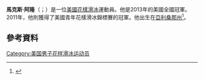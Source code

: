{{Infobox figure skater
|name= 馬克斯·阿隆
|image= [[File:Max_Aaron_-_2013_U.S._Championships.jpg|200px]]
|caption=  
|fullname= Maxwell Theodore Aaron
|altname= 
|country= 美國
|birth_date= {{birth date and age|1992|2|25}}
|birth_place= [[亞利桑那州|亞利桑那州]][[斯科茨代爾_(亞利桑那州)|斯科茨代爾]]
|hometown= [[亞利桑那州|亞利桑那州]][[斯科茨代爾_(亞利桑那州)|斯科茨代爾]]
|residence= [[科羅拉多州|科羅拉多州]][[科羅拉多泉|科羅拉多泉]]
|height= {{height|m=1.701}}
|coach= [[Tom_Zakrajsek|Tom Zakrajsek]] <br> Becky Calvin 
|formercoach= Julie Patterson <br> [[Doug_Ladret|Doug Ladret]]
|choreographer= Phillip Mills
|formerchoreographer=  Mark Pillay <br> [[Lori_Nichol|Lori Nichol]] <br> [[Pasquale_Camerlengo|Pasquale Camerlengo]] <br> [[Tom_Dickson|Tom Dickson]] <br> [[Catarina_Lindgren|Catarina Lindgren]]
|skating club= [[博瑞德曼SC|博瑞德曼SC]]
|began skating= 1996
|retired= 
|combined total= 258.95
|combined date= [[2015_Skate_America|2015 Skate America]]
|SP score= 87.03
|SP date= [[2015_Tallinn_Trophy|2015 Tallinn Trophy]] 
|FS score= 172.28
|FS date= [[2015_Skate_America|2015 Skate America]]
|World Standing= 12
}}
'''馬克斯·阿隆'''（{{lang-en|Max Aaron}}；{{bd|1992年|2月25日}}）是一位[[美國|美國]][[花樣滑冰|花樣滑冰]]運動員。他是2013年的美國全國冠軍。2011年，他則獲得了美國青年花樣滑冰錦標賽的冠軍。他出生在[[亞利桑那州|亞利桑那州]]<ref name=ISU-MA>{{cite web |url= http://www.isuresults.com/bios/isufs_cr_00010531.htm |title= Competition Results: Max AARON |publisher= International Skating Union |access-date= 2015-07-11 |archive-date= 2019-03-08 |archive-url= https://web.archive.org/web/20190308020845/http://www.isuresults.com/bios/isufs_cr_00010531.htm |dead-url= no }}</ref>。
==參考資料==
{{Reflist}}

{{DEFAULTSORT:Aaron, Max}}
[[Category:美国男子花样滑冰运动员|Category:美国男子花样滑冰运动员]]

{{Sport-bio-stub}}